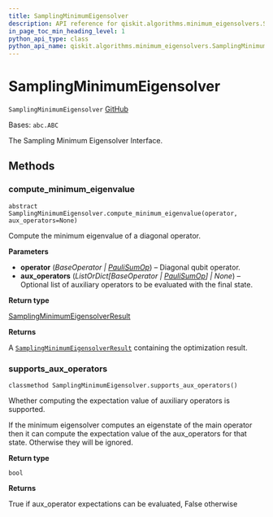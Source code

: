 ```yaml
---
title: SamplingMinimumEigensolver
description: API reference for qiskit.algorithms.minimum_eigensolvers.SamplingMinimumEigensolver
in_page_toc_min_heading_level: 1
python_api_type: class
python_api_name: qiskit.algorithms.minimum_eigensolvers.SamplingMinimumEigensolver
---
```


# SamplingMinimumEigensolver

<span id="qiskit.algorithms.minimum_eigensolvers.SamplingMinimumEigensolver" />

`SamplingMinimumEigensolver` [GitHub](https://github.com/qiskit/qiskit/tree/stable/0.22/qiskit/algorithms/minimum_eigensolvers/sampling_mes.py "view source code")

Bases: `abc.ABC`

The Sampling Minimum Eigensolver Interface.

## Methods

### compute\_minimum\_eigenvalue

<span id="qiskit.algorithms.minimum_eigensolvers.SamplingMinimumEigensolver.compute_minimum_eigenvalue" />

`abstract SamplingMinimumEigensolver.compute_minimum_eigenvalue(operator, aux_operators=None)`

Compute the minimum eigenvalue of a diagonal operator.

**Parameters**

*   **operator** (*BaseOperator |* [*PauliSumOp*](qiskit.opflow.primitive_ops.PauliSumOp "qiskit.opflow.primitive_ops.PauliSumOp")) – Diagonal qubit operator.
*   **aux\_operators** (*ListOrDict\[BaseOperator |* [*PauliSumOp*](qiskit.opflow.primitive_ops.PauliSumOp "qiskit.opflow.primitive_ops.PauliSumOp")*] | None*) – Optional list of auxiliary operators to be evaluated with the final state.

**Return type**

[SamplingMinimumEigensolverResult](qiskit.algorithms.minimum_eigensolvers.SamplingMinimumEigensolverResult "qiskit.algorithms.minimum_eigensolvers.SamplingMinimumEigensolverResult")

**Returns**

A [`SamplingMinimumEigensolverResult`](qiskit.algorithms.minimum_eigensolvers.SamplingMinimumEigensolverResult "qiskit.algorithms.minimum_eigensolvers.SamplingMinimumEigensolverResult") containing the optimization result.

### supports\_aux\_operators

<span id="qiskit.algorithms.minimum_eigensolvers.SamplingMinimumEigensolver.supports_aux_operators" />

`classmethod SamplingMinimumEigensolver.supports_aux_operators()`

Whether computing the expectation value of auxiliary operators is supported.

If the minimum eigensolver computes an eigenstate of the main operator then it can compute the expectation value of the aux\_operators for that state. Otherwise they will be ignored.

**Return type**

`bool`

**Returns**

True if aux\_operator expectations can be evaluated, False otherwise

